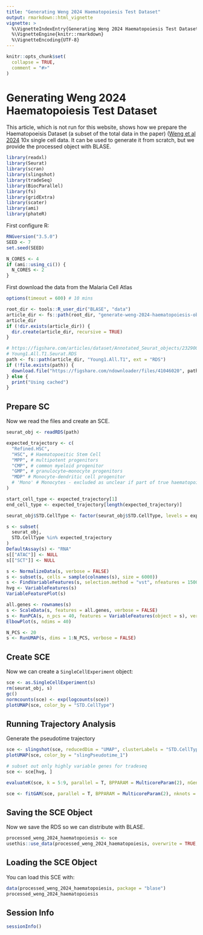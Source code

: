 ```yaml
---
title: "Generating Weng 2024 Haematopoiesis Test Dataset"
output: rmarkdown::html_vignette
vignette: >
  %\VignetteIndexEntry{Generating Weng 2024 Haematopoiesis Test Dataset}
  %\VignetteEngine{knitr::rmarkdown}
  %\VignetteEncoding{UTF-8}
---
```


```r
knitr::opts_chunk$set(
  collapse = TRUE,
  comment = "#>"
)
```

# Generating Weng 2024 Haematopoiesis Test Dataset

This article, which is not run for this website, shows how we prepare the Haematopoeisis Dataset (a subset of the total data in the paper) ([Weng et al 2024](https://www.nature.com/articles/s41586-024-07066-z) 10x single cell data. It can be used to generate it from scratch, but we provide the processed object with BLASE.

```r
library(readxl)
library(Seurat)
library(scran)
library(slingshot)
library(tradeSeq)
library(BiocParallel)
library(fs)
library(gridExtra)
library(scater)
library(ami)
library(phateR)
```

First configure R:
```r
RNGversion("3.5.0")
SEED <- 7
set.seed(SEED)
```

```r
N_CORES <- 4
if (ami::using_ci()) {
  N_CORES <- 2
}
```

First download the data from the Malaria Cell Atlas
```r
options(timeout = 600) # 10 mins

root_dir <- tools::R_user_dir("BLASE", "data")
article_dir <- fs::path(root_dir, "generate-weng-2024-haematopoiesis-object")
article_dir
if (!dir.exists(article_dir)) {
  dir.create(article_dir, recursive = TRUE)
}

# https://figshare.com/articles/dataset/Annotated_Seurat_objects/23290004?file=41046020
# Young1.All.T1.Seurat.RDS
path <- fs::path(article_dir, "Young1.All.T1", ext = "RDS")
if (!file.exists(path)) {
  download.file("https://figshare.com/ndownloader/files/41046020", path)
} else {
  print("Using cached")
}
```

## Prepare SC
Now we read the files and create an SCE.

```r
seurat_obj <- readRDS(path)

expected_trajectory <- c(
  "Refined.HSC",
  "HSC", # Haematopoeitic Stem Cell
  "MPP", # multipotent progenitors
  "CMP", # common myeloid progenitor
  "GMP", # granulocyte–monocyte progenitors
  "MDP" # Monocyte-dendritic cell progenitor
  # 'Mono' # Monocytes - excluded as unclear if part of true haematopoiesis process or mature and BM resident
)

start_cell_type <- expected_trajectory[1]
end_cell_type <- expected_trajectory[length(expected_trajectory)]

seurat_obj$STD.CellType <- factor(seurat_obj$STD.CellType, levels = expected_trajectory)

s <- subset(
  seurat_obj,
  STD.CellType %in% expected_trajectory
)
DefaultAssay(s) <- "RNA"
s[["ATAC"]] <- NULL
s[["SCT"]] <- NULL

s <- NormalizeData(s, verbose = FALSE)
s <- subset(s, cells = sample(colnames(s), size = 6000))
s <- FindVariableFeatures(s, selection.method = "vst", nfeatures = 1500, verbose = FALSE)
hvg <- VariableFeatures(s)
VariableFeaturePlot(s)
```

```r
all.genes <- rownames(s)
s <- ScaleData(s, features = all.genes, verbose = FALSE)
s <- RunPCA(s, n_pcs = 40, features = VariableFeatures(object = s), verbose = FALSE)
ElbowPlot(s, ndims = 40)
```

```r
N_PCS <- 20
s <- RunUMAP(s, dims = 1:N_PCS, verbose = FALSE)
```

## Create SCE
Now we can create a `SingleCellExperiment` object:
```r
sce <- as.SingleCellExperiment(s)
rm(seurat_obj, s)
gc()
normcounts(sce) <- exp(logcounts(sce))
plotUMAP(sce, color_by = "STD.CellType")
```

## Running Trajectory Analysis

Generate the pseudotime trajectory
```r
sce <- slingshot(sce, reducedDim = "UMAP", clusterLabels = "STD.CellType", start.clus = start_cell_type, end.clus = end_cell_type)
plotUMAP(sce, color_by = "slingPseudotime_1")
```

```r
# subset out only highly variable genes for tradeseq
sce <- sce[hvg, ]
```

```r
evaluateK(sce, k = 5:9, parallel = T, BPPARAM = MulticoreParam(2), nGenes = length(rownames(sce)))
```

```r
sce <- fitGAM(sce, parallel = T, BPPARAM = MulticoreParam(2), nknots = 9)
```

## Saving the SCE Object
Now we save the RDS so we can distribute with BLASE.
```r
processed_weng_2024_haematopoiesis <- sce
usethis::use_data(processed_weng_2024_haematopoiesis, overwrite = TRUE, compress = "bzip2")
```

## Loading the SCE Object
You can load this SCE with:
```r
data(processed_weng_2024_haematopoiesis, package = "blase")
processed_weng_2024_haematopoiesis
```

## Session Info
``` r
sessionInfo()
```
